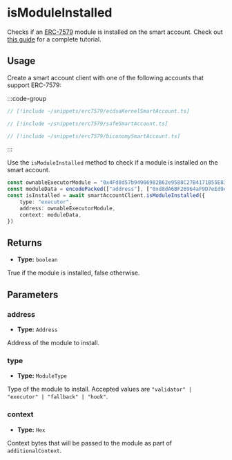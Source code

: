 
<VersionWarning version="0.2" />

# isModuleInstalled

Checks if an [ERC-7579](https://eips.ethereum.org/EIPS/eip-7579) module is installed on the smart account. Check out [this guide](/permissionless/how-to/accounts/use-erc7579-account) for a complete tutorial.

## Usage

Create a smart account client with one of the following accounts that support ERC-7579:

:::code-group

```ts [Kernel Account]
// [!include ~/snippets/erc7579/ecdsaKernelSmartAccount.ts]
```

```ts [Safe Account]
// [!include ~/snippets/erc7579/safeSmartAccount.ts]
```

```ts [Nexus Account]
// [!include ~/snippets/erc7579/biconomySmartAccount.ts]
```
:::

Use the `isModuleInstalled` method to check if a module is installed on the smart account.

```ts
const ownableExecutorModule = "0x4Fd8d57b94966982B62e9588C27B4171B55E8354"
const moduleData = encodePacked(["address"], ["0xd8dA6BF26964aF9D7eEd9e03E53415D37aA96045"])
const isInstalled = await smartAccountClient.isModuleInstalled({
    type: "executor",
    address: ownableExecutorModule,
    context: moduleData,
})
```

## Returns

- **Type:** `boolean`

True if the module is installed, false otherwise.

## Parameters

### address

- **Type:** `Address`

Address of the module to install.

### type

- **Type:** `ModuleType`

Type of the module to install. Accepted values are `"validator" | "executor" | "fallback" | "hook"`.

### context

- **Type:** `Hex`

Context bytes that will be passed to the module as part of `additionalContext`.
